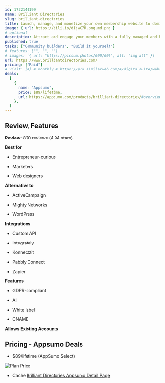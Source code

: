 ```yaml
---
id: 1722144199
name: Brilliant Directories
slug: brilliant-directories
title: Launch, manage, and monetize your own membership website to dominate your market
image: { url: https://iili.io/dIjwG7R.png.md.png }
# optional
description: Attract and engage your members with a fully managed and hosted solution that looks great on every deviceMaximize revenue with powerful options to sell subscriptions, leads, digital products, event tickets, and more
published: true
tasks: ["Community builders", "Build it yourself"]
# features: ["", "", ""]
# images: [{ url: "https://picsum.photos/600/600", alt: "img alt" }]
url: https://www.brilliantdirectories.com/
pricing: ["Paid"]
# visit: [0] # monthly # https://pro.similarweb.com/#/digitalsuite/websiteanalysis/home
deals:
  [
    {
      name: "Appsumo",
      price: $89/lifetime,
      url: https://appsumo.com/products/brilliant-directories/#overview,
    },
  ]
---
```


## Review, Features

**Review:** 820 reviews (4.94 stars)

**Best for**

- Entrepreneur-curious

- Marketers

- Web designers

**Alternative to**

- ActiveCampaign

- Mighty Networks

- WordPress

**Integrations**

- Custom API

- Integrately

- Konnectzit

- Pabbly Connect

- Zapier

**Features**

- GDPR-compliant

- AI

- White label

- CNAME

**Allows Existing Accounts**

## Pricing - Appsumo Deals

- $89/lifetime (AppSumo Select)

<Img src="https://iili.io/dIw1hnj.png" alt="Plan Price" />

- Cache [Brilliant Directories Appsumo Detail Page](https://iili.io/dIw1gta.png)